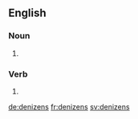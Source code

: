 ==English==

===Noun===
{{head|en}}

# {{plural of|denizen}}

===Verb===
{{head|en}}

# {{en-third-person singular of|denizen}}

[[de:denizens]]
[[fr:denizens]]
[[sv:denizens]]
